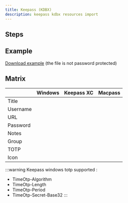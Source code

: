 ```yaml
---
title: Keepass (KDBX)
description: keepass kdbx resources import
---
```



## Steps

<ImportSteps />

## Example

[Download example](/files/keepass_file_example.kdbx) (the file is not password protected)

## Matrix

|   |  Windows |  Keepass XC |  Macpass |
|---|---|---|---|
| Title | <CheckMarkSuccess/>  | <CheckMarkSuccess/>  | <CheckMarkSuccess/>  |
| Username  | <CheckMarkSuccess/> | <CheckMarkSuccess/>  | <CheckMarkSuccess/>  |
| URL  | <CheckMarkSuccess/>  | <CheckMarkSuccess/>  | <CheckMarkSuccess/>  |
| Password | <CheckMarkSuccess/> | <CheckMarkSuccess/>  | <CheckMarkSuccess/>  |
| Notes | <CheckMarkSuccess/> | <CheckMarkSuccess/>  | <CheckMarkSuccess/>  |
| Group | <CheckMarkSuccess/> | <CheckMarkSuccess/>  | <CheckMarkSuccess/>  |
| TOTP | <CheckMarkPartial/> | <CheckMarkSuccess/>  | <CheckMarkSuccess/>  |
| Icon | <CheckMarkNone/> | <CheckMarkNone/>  | <CheckMarkNone/>  |

:::warning
Keepass windows totp supported :
- TimeOtp-Algorithm
- TimeOtp-Length
- TimeOtp-Period
- TimeOtp-Secret-Base32
:::